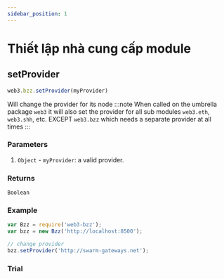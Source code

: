 ```yaml
---
sidebar_position: 1
---
```


# Thiết lập nhà cung cấp module

## setProvider
```javascript
web3.bzz.setProvider(myProvider)
```
Will change the provider for its node
:::note
When called on the umbrella package `web3` it will also set the provider for all sub modules `web3.eth`, `web3.shh`, etc. EXCEPT `web3.bzz` which needs a separate provider at all times
:::

### Parameters
1. `Object` - `myProvider`: a valid provider.
### Returns
`Boolean`
### Example
```javascript
var Bzz = require('web3-bzz');
var bzz = new Bzz('http://localhost:8500');

// change provider
bzz.setProvider('http://swarm-gateways.net');

```

### Trial
<SetProvider/>